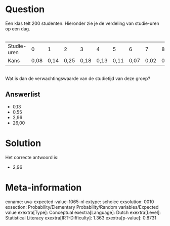 Question
========

Een klas telt 200 studenten. Hieronder zie je de verdeling van
studie-uren op een dag.\
\

  ------------- ------ ------ ------ ------ ------ ------ ------ ------ ------
  Studie-uren   0      1      2      3      4      5      6      7      8
  Kans          0,08   0,14   0,25   0,18   0,13   0,11   0,07   0,02   0,02
  ------------- ------ ------ ------ ------ ------ ------ ------ ------ ------

\
Wat is dan de verwachtingswaarde van de studietijd van deze groep?

Answerlist
----------

* 0,13
* 0,55
* 2,96
* 26,00

Solution
========

Het correcte antwoord is: 

* 2,96

Meta-information
================
exname: uva-expected-value-1065-nl
extype: schoice
exsolution: 0010
exsection: Probability/Elementary Probability/Random variables/Expected value
exextra[Type]: Conceptual
exextra[Language]: Dutch
exextra[Level]: Statistical Literacy
exextra[IRT-Difficulty]: 1.363
exextra[p-value]: 0.8731
